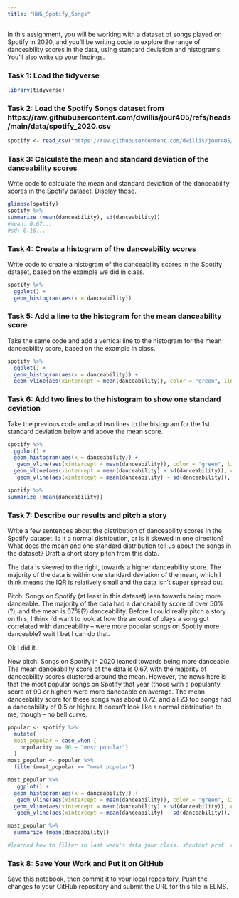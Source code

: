 ```yaml
---
title: "HW6_Spotify_Songs"
---
```


In this assignment, you will be working with a dataset of songs played on Spotify in 2020, and you'll be writing code to explore the range of danceability scores in the data, using standard deviation and histograms. You'll also write up your findings.

### Task 1: Load the tidyverse

```r
library(tidyverse)
```

### Task 2: Load the Spotify Songs dataset from https://raw.githubusercontent.com/dwillis/jour405/refs/heads/main/data/spotify_2020.csv

```r
spotify <- read_csv("https://raw.githubusercontent.com/dwillis/jour405/refs/heads/main/data/spotify_2020.csv")

```

### Task 3: Calculate the mean and standard deviation of the danceability scores

Write code to calculate the mean and standard deviation of the danceability scores in the Spotify dataset. Display those.

```r
glimpse(spotify)
spotify %>% 
summarize (mean(danceability), sd(danceability))
#mean: 0.67...
#sd: 0.16...
```

### Task 4: Create a histogram of the danceability scores

Write code to create a histogram of the danceability scores in the Spotify dataset, based on the example we did in class.

```r
spotify %>% 
  ggplot() + 
  geom_histogram(aes(x = danceability))

```

### Task 5: Add a line to the histogram for the mean danceability score

Take the same code and add a vertical line to the histogram for the mean danceability score, based on the example in class.

```r
spotify %>% 
  ggplot() + 
  geom_histogram(aes(x = danceability)) + 
  geom_vline(aes(xintercept = mean(danceability)), color = "green", linetype = "solid", size = )


```


### Task 6: Add two lines to the histogram to show one standard deviation

Take the previous code and add two lines to the histogram for the 1st standard deviation below and above the mean score.

```r
spotify %>% 
  ggplot() + 
  geom_histogram(aes(x = danceability)) + 
   geom_vline(aes(xintercept = mean(danceability)), color = "green", linetype = "solid", size = 0.5) + 
  geom_vline(aes(xintercept = mean(danceability) + sd(danceability)), color = "blue", linetype = "dashed", size = 0.5) +
   geom_vline(aes(xintercept = mean(danceability) - sd(danceability)), color = "blue", linetype = "dashed", size = 0.5)

spotify %>% 
summarize (mean(danceability))

```

### Task 7: Describe our results and pitch a story

Write a few sentences about the distribution of danceability scores in the Spotify dataset. Is it a normal distribution, or is it skewed in one direction? What does the mean and one standard distribution tell us about the songs in the dataset? Draft a short story pitch from this data.

The data is skewed to the right, towards a higher danceability score. The majority of the data is within one standard deviation of the mean, which I think means the IQR is relatively small and the data isn't super spread out.

Pitch: Songs on Spotify (at least in this dataset) lean towards being more danceable. The majority of the data had a danceability score of over 50%(?), and the mean is 67%(?) danceability. Before I could really pitch a story on this, I think I'd want to look at how the amount of plays a song got correlated with danceability -- were more popular songs on Spotify more danceable? wait I bet I can do that. 

Ok I did it. 

New pitch: Songs on Spotify in 2020 leaned towards being more danceable. The mean danceability score of the data is 0.67, with the majority of danceability scores clustered around the mean. However, the news here is that the most popular songs on Spotify that year (those with a popularity score of 90 or higher) were more danceable on average. The mean danceability score for these songs was about 0.72, and all 23 top songs had a danceability of 0.5 or higher. It doesn't look like a normal distribution to me, though -- no bell curve. 
```r
popular <- spotify %>%
  mutate(
  most_popular = case_when (
    popularity >= 90 ~ "most popular")
  )
most_popular <- popular %>% 
  filter(most_popular == "most popular")
```

```r
most_popular %>% 
   ggplot() + 
  geom_histogram(aes(x = danceability)) + 
   geom_vline(aes(xintercept = mean(danceability)), color = "green", linetype = "solid", size = 0.5) + 
  geom_vline(aes(xintercept = mean(danceability) + sd(danceability)), color = "blue", linetype = "dashed", size = 0.5) +
   geom_vline(aes(xintercept = mean(danceability) - sd(danceability)), color = "blue", linetype = "dashed", size = 0.5)

most_popular %>% 
  summarize (mean(danceability))

#learned how to filter in last week's data jour class. shoutout prof. ryan little!!!
```


### Task 8: Save Your Work and Put it on GitHub

Save this notebook, then commit it to your local repository. Push the changes to your GitHub repository and submit the URL for this file in ELMS.
